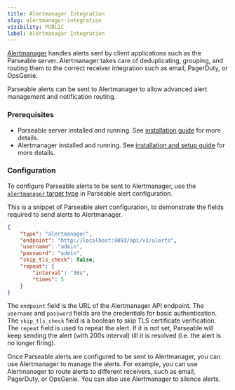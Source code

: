 ```yaml
---
title: Alertmanager Integration
slug: alertmanager-integration
visibility: PUBLIC
label: Alertmanager Integration
---
```


<head>
<title>Alertmanager Integration for Parseable Alert Management | Parseable</title>
<meta charSet="utf-8" />
<meta name="twitter:card" content="summary" />
</head>

[Alertmanager](https://prometheus.io/docs/alerting/latest/alertmanager/) handles alerts sent by client applications such as the Parseable server. Alertmanager takes care of deduplicating, grouping, and routing them to the correct receiver integration such as email, PagerDuty, or OpsGenie. 

Parseable alerts can be sent to Alertmanager to allow advanced alert management and notification routing.

### Prerequisites

- Parseable server installed and running. See [installation guide](https://www.parseable.com/docs/category/installation) for more details.
- Alertmanager installed and running. See [installation and setup guide](https://prometheus.io/docs/alerting/latest/configuration/) for more details.

### Configuration

To configure Parseable alerts to be sent to Alertmanager, use the [`alertmanager` target type](https://www.parseable.com/docs/alerts#alertmanager) in Parseable alert configuration. 

This is a snippet of Parseable alert configuration, to demonstrate the fields required to send alerts to Alertmanager.

```json
{
	"type": "alertmanager",
	"endpoint": "http://localhost:9093/api/v2/alerts",
	"username": "admin",
	"password": "admin",
	"skip_tls_check": false,
	"repeat": {
		"interval": "30s",
		"times": 5
	}
}
```

The `endpoint` field is the URL of the Alertmanager API endpoint. The `username` and `password` fields are the credentials for basic authentication. The `skip_tls_check` field is a boolean to skip TLS certificate verification. The `repeat` field is used to repeat the alert. If it is not set, Parseable will keep sending the alert (with 200s interval) till it is resolved (i.e. the alert is no longer firing).

Once Parseable alerts are configured to be sent to Alertmanager, you can use Alertmanager to manage the alerts. For example, you can use Alertmanager to route alerts to different receivers, such as email, PagerDuty, or OpsGenie. You can also use Alertmanager to silence alerts.
